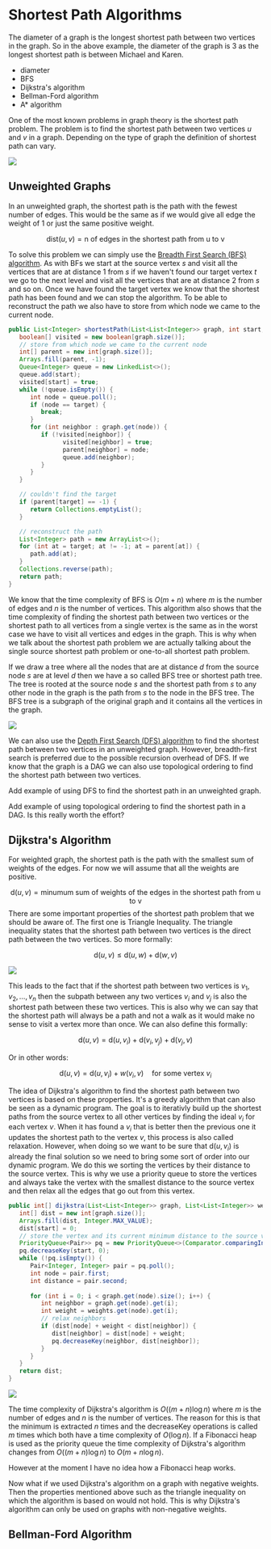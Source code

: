 
# Shortest Path Algorithms

The diameter of a graph is the longest shortest path between two vertices in the graph. So in the above example, the
diameter of the graph is 3 as the longest shortest path is between Michael and Karen.
- diameter
- BFS
- Dijkstra's algorithm
- Bellman-Ford algorithm
- A* algorithm


One of the most known problems in graph theory is the shortest path problem. The problem is to find the shortest path between two vertices 
$u$ and $v$ in a graph. Depending on the type of graph the definition of shortest path can vary. 

<Image 
    src="/cs/graphsShortestPath.png"
    caption="Shortest path between two points. A maze can be a graph."
    width={400}
/>

## Unweighted Graphs

In an unweighted graph, the shortest path is the path with the fewest number of edges. This would be the same as if we would give all edge 
the weight of 1 or just the same positive weight.

$$
\text{dist}(u, v) = \text{n of edges in the shortest path from u to v}
$$

To solve this problem we can simply use the [Breadth First Search (BFS) algorithm](/digitalGarden/cs/algorithmsDataStructures/graphsNetworks/bfs).
As with BFs we start at the source vertex $s$ and visit all the vertices that are at distance 1 from $s$ if we haven't found our target vertex $t$ 
we go to the next level and visit all the vertices that are at distance 2 from $s$ and so on. Once we have found the target vertex we know 
that the shortest path has been found and we can stop the algorithm. To be able to reconstruct the path we also have to store from which node 
we came to the current node.

```java
public List<Integer> shortestPath(List<List<Integer>> graph, int start, int target) {
   boolean[] visited = new boolean[graph.size()];
   // store from which node we came to the current node
   int[] parent = new int[graph.size()];
   Arrays.fill(parent, -1);
   Queue<Integer> queue = new LinkedList<>();
   queue.add(start);
   visited[start] = true;
   while (!queue.isEmpty()) {
      int node = queue.poll();
      if (node == target) {
         break;
      }
      for (int neighbor : graph.get(node)) {
         if (!visited[neighbor]) {
               visited[neighbor] = true;
               parent[neighbor] = node;
               queue.add(neighbor);
         }
      }
   }

   // couldn't find the target
   if (parent[target] == -1) {
      return Collections.emptyList();
   }

   // reconstruct the path
   List<Integer> path = new ArrayList<>();
   for (int at = target; at != -1; at = parent[at]) {
      path.add(at);
   }
   Collections.reverse(path);
   return path;
}
```

We know that the time complexity of BFS is $O(m + n)$ where $m$ is the number of edges and $n$ is the number of vertices. This algorithm also shows 
that the time complexity of finding the shortest path between two vertices or the shortest path to all vertices from a single vertex is the same as 
in the worst case we have to visit all vertices and edges in the graph. This is why when we talk about the shortest path problem we are actually 
talking about the single source shortest path problem or one-to-all shortest path problem.

If we draw a tree where all the nodes that are at distance $d$ from the source node $s$ are at level $d$ then we have a so called BFS tree or 
shortest path tree. The tree is rooted at the source node $s$ and the shortest path from $s$ to any other node in the graph is the path from $s$ to 
the node in the BFS tree. The BFS tree is a subgraph of the original graph and it contains all the vertices in the graph.

<Image 
    src="/cs/graphsShortestPathTree.png"
    caption="Shortest path tree"
    width={400}
/>

We can also use the [Depth First Search (DFS) algorithm](/digitalGarden/cs/algorithmsDataStructures/graphsNetworks/dfs) to find the shortest path 
between two vertices in an unweighted graph. However, breadth-first search is preferred due to the possible recursion overhead of DFS. If we know 
that the graph is a DAG we can also use topological ordering to find the shortest path between two vertices.

<Callout type="todo">
    Add example of using DFS to find the shortest path in an unweighted graph.

   Add example of using topological ordering to find the shortest path in a DAG. Is this really worth the effort?
</Callout>

## Dijkstra's Algorithm

For weighted graph, the shortest path is the path with the smallest sum of weights of the edges. For now we will assume that all the weights 
are positive. 

$$
\text{d}(u, v) = \text{minumum sum of weights of the edges in the shortest path from u to v}
$$
There are some important properties of the shortest path problem that we should be aware of. The first one is Triangle Inequality. The triangle 
inequality states that the shortest path between two vertices is the direct path between the two vertices. So more formally:

$$
\text{d}(u, v) \leq \text{d}(u, w) + \text{d}(w, v)
$$

<Image 
    src="/cs/graphsTriangleInequality.png"
    caption="Triangle inequality visualized"
    width={400}
/>

This leads to the fact that if the shortest path between two vertices is $v_1, v_2, \ldots, v_n$ then the subpath between any two vertices 
$v_i$ and $v_j$ is also the shortest path between these two vertices. This is also why we can say that the shortest path will always be a path 
and not a walk as it would make no sense to visit a vertex more than once. We can also define this formally:

$$
\text{d}(u, v) = \text{d}(u, v_i) + \text{d}(v_i, v_j) + \text{d}(v_j, v)
$$

Or in other words:

$$
\text{d}(u, v) = \text{d}(u, v_i) + w(v_i, v) \quad \text{for some vertex } v_i
$$

The idea of Dijkstra's algorithm to find the shortest path between two vertices is based on these properties. It's a greedy algorithm that 
can also be seen as a dynamic program. The goal is to iterativly build up the shortest paths from the source vertex to all other vertices by 
finding the ideal $v_i$ for each vertex $v$. When it has found a $v_i$ that is better then the previous one it updates the shortest path to 
the vertex $v$, this process is also called relaxation. However, when doing so we want to be sure that $\text{d}(u, v_i)$ is already the 
final solution so we need to bring some sort of order into our dynamic program. We do this we sorting the vertices by their distance to the 
source vertex. This is why we use a priority queue to store the vertices and always take the vertex with the smallest distance to the source 
vertex and then relax all the edges that go out from this vertex. 

```java
public int[] dijkstra(List<List<Integer>> graph, List<List<Integer>> weights, int start) {
   int[] dist = new int[graph.size()];
   Arrays.fill(dist, Integer.MAX_VALUE);
   dist[start] = 0;
   // store the vertex and its current minimum distance to the source vertex
   PriorityQueue<Pair>> pq = new PriorityQueue<>(Comparator.comparingInt(p -> p.second));
   pq.decreaseKey(start, 0);
   while (!pq.isEmpty()) {
      Pair<Integer, Integer> pair = pq.poll();
      int node = pair.first;
      int distance = pair.second;
      
      for (int i = 0; i < graph.get(node).size(); i++) {
         int neighbor = graph.get(node).get(i);
         int weight = weights.get(node).get(i);
         // relax neighbors
         if (dist[node] + weight < dist[neighbor]) {
            dist[neighbor] = dist[node] + weight;
            pq.decreaseKey(neighbor, dist[neighbor]);
         }
      }
   }
   return dist;
}
```

<Image 
   src="/cs/graphsDijkstra.gif"
   caption="Dijkstra's algorithm visualized"
/>

The time complexity of Dijkstra's algorithm is $O((m+n) \log n)$ where $m$ is the number of edges and $n$ is the number of vertices. The reason 
for this is that the minimum is extracted $n$ times and the decreaseKey operations is called $m$ times which both have a time complexity of 
$O(\log n)$. If a Fibonacci heap is used as the priority queue the time complexity of Dijkstra's algorithm changes from $O((m+n) \log n)$ to $O(m + n \log n)$.

However at the moment I have no idea how a Fibonacci heap works.

Now what if we used Dijkstra's algorithm on a graph with negative weights. Then the properties mentioned above such as the triangle inequality 
on which the algorithm is based on would not hold. This is why Dijkstra's algorithm can only be used on graphs with non-negative weights.

## Bellman-Ford Algorithm